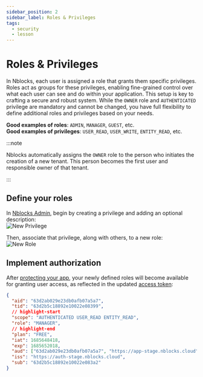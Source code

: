 ```yaml
---
sidebar_position: 2
sidebar_label: Roles & Privileges
tags:
  - security
  - lesson
---
```


# Roles & Privileges

In Nblocks, each user is assigned a role that grants them specific privileges. Roles act as groups for these privileges, enabling fine-grained control over what each user can see and do within your application. This setup is key to crafting a secure and robust system. While the `OWNER` role and `AUTHENTICATED` privilege are mandatory and cannot be changed, you have full flexibility to define additional roles and privileges based on your needs.

**Good examples of roles**: `ADMIN`, `MANAGER`, `GUEST`, etc.  
**Good examples of privileges**: `USER_READ`, `USER_WRITE`, `ENTITY_READ`, etc.

:::note

Nblocks automatically assigns the `OWNER` role to the person who initiates the creation of a new tenant. This person becomes the first user and responsible owner of that tenant.

:::

## Define your roles

In [Nblocks Admin](https://admin-stage.nblocks.cloud), begin by creating a privilege and adding an optional description:  
![New Privilege](../assets/roles_and_privileges/new_privilege.png)

Then, associate that privilege, along with others, to a new role:  
![New Role](../assets/roles_and_privileges/new_role.png)

## Implement authorization

After [protecting your app](./quickstart-user-ready#protect-your-app), your newly defined roles will become available for granting user access, as reflected in the updated [access token](./quickstart-user-ready#short-info-about-the-access-token):

```json
{
  "aid": "63d2ab029e23db0afb07a5a7",
  "tid": "63d2b5c18892e10022e08399",
  // highlight-start
  "scope": "AUTHENTICATED USER_READ ENTITY_READ",
  "role": "MANAGER",
  // highlight-end
  "plan": "FREE",
  "iat": 1685648418,
  "exp": 1685652018,
  "aud": ["63d2ab029e23db0afb07a5a7", "https://app-stage.nblocks.cloud"],
  "iss": "https://auth-stage.nblocks.cloud",
  "sub": "63d2b5c18892e10022e083a2"
}
```
